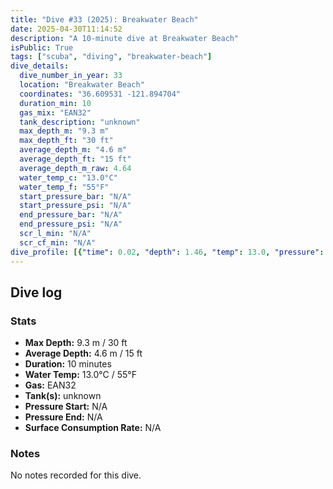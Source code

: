 ```yaml
---
title: "Dive #33 (2025): Breakwater Beach"
date: 2025-04-30T11:14:52
description: "A 10-minute dive at Breakwater Beach"
isPublic: True
tags: ["scuba", "diving", "breakwater-beach"]
dive_details:
  dive_number_in_year: 33
  location: "Breakwater Beach"
  coordinates: "36.609531 -121.894704"
  duration_min: 10
  gas_mix: "EAN32"
  tank_description: "unknown"
  max_depth_m: "9.3 m"
  max_depth_ft: "30 ft"
  average_depth_m: "4.6 m"
  average_depth_ft: "15 ft"
  average_depth_m_raw: 4.64
  water_temp_c: "13.0°C"
  water_temp_f: "55°F"
  start_pressure_bar: "N/A"
  start_pressure_psi: "N/A"
  end_pressure_bar: "N/A"
  end_pressure_psi: "N/A"
  scr_l_min: "N/A"
  scr_cf_min: "N/A"
dive_profile: [{"time": 0.02, "depth": 1.46, "temp": 13.0, "pressure": null}, {"time": 0.03, "depth": 1.62, "temp": 13.0, "pressure": null}, {"time": 0.05, "depth": 1.76, "temp": 13.0, "pressure": null}, {"time": 0.07, "depth": 1.99, "temp": 13.0, "pressure": null}, {"time": 0.08, "depth": 2.19, "temp": 13.0, "pressure": null}, {"time": 0.1, "depth": 2.35, "temp": 13.0, "pressure": null}, {"time": 0.13, "depth": 2.47, "temp": 13.0, "pressure": null}, {"time": 0.15, "depth": 2.58, "temp": 13.0, "pressure": null}, {"time": 0.18, "depth": 2.76, "temp": 13.0, "pressure": null}, {"time": 0.22, "depth": 2.89, "temp": 13.0, "pressure": null}, {"time": 0.23, "depth": 3.02, "temp": 13.0, "pressure": null}, {"time": 0.25, "depth": 3.2, "temp": 13.0, "pressure": null}, {"time": 0.27, "depth": 3.31, "temp": 13.0, "pressure": null}, {"time": 0.32, "depth": 3.46, "temp": 13.0, "pressure": null}, {"time": 0.33, "depth": 3.61, "temp": 13.0, "pressure": null}, {"time": 0.38, "depth": 3.8, "temp": 13.0, "pressure": null}, {"time": 0.43, "depth": 4.0, "temp": 13.0, "pressure": null}, {"time": 0.45, "depth": 4.2, "temp": 13.0, "pressure": null}, {"time": 0.47, "depth": 4.41, "temp": 13.0, "pressure": null}, {"time": 0.5, "depth": 4.59, "temp": 13.0, "pressure": null}, {"time": 0.52, "depth": 4.72, "temp": 13.0, "pressure": null}, {"time": 0.53, "depth": 4.87, "temp": 13.0, "pressure": null}, {"time": 0.55, "depth": 5.03, "temp": 13.0, "pressure": null}, {"time": 0.57, "depth": 5.17, "temp": 13.0, "pressure": null}, {"time": 0.58, "depth": 5.28, "temp": 13.0, "pressure": null}, {"time": 0.6, "depth": 5.51, "temp": 13.0, "pressure": null}, {"time": 0.63, "depth": 5.8, "temp": 13.0, "pressure": null}, {"time": 0.65, "depth": 6.04, "temp": 13.0, "pressure": null}, {"time": 0.67, "depth": 6.19, "temp": 13.0, "pressure": null}, {"time": 0.68, "depth": 6.41, "temp": 13.0, "pressure": null}, {"time": 0.72, "depth": 6.63, "temp": 13.0, "pressure": null}, {"time": 0.73, "depth": 6.8, "temp": 13.0, "pressure": null}, {"time": 0.75, "depth": 6.93, "temp": 13.0, "pressure": null}, {"time": 0.77, "depth": 7.14, "temp": 13.0, "pressure": null}, {"time": 0.78, "depth": 7.46, "temp": 13.0, "pressure": null}, {"time": 0.82, "depth": 7.6, "temp": 13.0, "pressure": null}, {"time": 0.83, "depth": 7.79, "temp": 13.0, "pressure": null}, {"time": 0.85, "depth": 7.91, "temp": 13.0, "pressure": null}, {"time": 0.9, "depth": 8.09, "temp": 13.0, "pressure": null}, {"time": 0.92, "depth": 8.28, "temp": 13.0, "pressure": null}, {"time": 0.98, "depth": 8.54, "temp": 13.0, "pressure": null}, {"time": 1.03, "depth": 8.71, "temp": 13.0, "pressure": null}, {"time": 1.07, "depth": 8.91, "temp": 13.0, "pressure": null}, {"time": 1.08, "depth": 9.08, "temp": 13.0, "pressure": null}, {"time": 1.22, "depth": 9.21, "temp": 13.0, "pressure": null}, {"time": 1.27, "depth": 9.12, "temp": 13.0, "pressure": null}, {"time": 1.4, "depth": 9.01, "temp": 13.0, "pressure": null}, {"time": 1.53, "depth": 9.12, "temp": 13.0, "pressure": null}, {"time": 1.57, "depth": 8.95, "temp": 13.0, "pressure": null}, {"time": 1.58, "depth": 8.84, "temp": 13.0, "pressure": null}, {"time": 1.63, "depth": 8.98, "temp": 13.0, "pressure": null}, {"time": 1.7, "depth": 8.73, "temp": 13.0, "pressure": null}, {"time": 1.75, "depth": 8.6, "temp": 13.0, "pressure": null}, {"time": 1.83, "depth": 8.49, "temp": 13.0, "pressure": null}, {"time": 2.0, "depth": 8.64, "temp": 13.0, "pressure": null}, {"time": 2.08, "depth": 8.52, "temp": 13.0, "pressure": null}, {"time": 2.13, "depth": 8.37, "temp": 13.0, "pressure": null}, {"time": 2.18, "depth": 8.47, "temp": 13.0, "pressure": null}, {"time": 2.23, "depth": 8.33, "temp": 13.0, "pressure": null}, {"time": 2.58, "depth": 8.16, "temp": 13.0, "pressure": null}, {"time": 2.63, "depth": 8.01, "temp": 13.0, "pressure": null}, {"time": 2.82, "depth": 8.14, "temp": 13.0, "pressure": null}, {"time": 2.87, "depth": 7.92, "temp": 13.0, "pressure": null}, {"time": 2.88, "depth": 7.8, "temp": 13.0, "pressure": null}, {"time": 2.95, "depth": 7.68, "temp": 13.0, "pressure": null}, {"time": 2.97, "depth": 7.54, "temp": 13.0, "pressure": null}, {"time": 3.02, "depth": 7.42, "temp": 13.0, "pressure": null}, {"time": 3.05, "depth": 7.55, "temp": 13.0, "pressure": null}, {"time": 3.1, "depth": 7.67, "temp": 13.0, "pressure": null}, {"time": 3.15, "depth": 7.41, "temp": 13.0, "pressure": null}, {"time": 3.2, "depth": 7.54, "temp": 13.0, "pressure": null}, {"time": 3.27, "depth": 7.44, "temp": 13.0, "pressure": null}, {"time": 3.3, "depth": 7.33, "temp": 13.0, "pressure": null}, {"time": 3.35, "depth": 7.46, "temp": 13.0, "pressure": null}, {"time": 3.4, "depth": 7.35, "temp": 13.0, "pressure": null}, {"time": 3.43, "depth": 7.22, "temp": 13.0, "pressure": null}, {"time": 3.55, "depth": 7.11, "temp": 13.0, "pressure": null}, {"time": 3.58, "depth": 6.95, "temp": 13.0, "pressure": null}, {"time": 3.63, "depth": 7.07, "temp": 13.0, "pressure": null}, {"time": 3.82, "depth": 7.21, "temp": 13.0, "pressure": null}, {"time": 3.87, "depth": 7.04, "temp": 13.0, "pressure": null}, {"time": 3.93, "depth": 7.17, "temp": 13.0, "pressure": null}, {"time": 3.98, "depth": 7.03, "temp": 13.0, "pressure": null}, {"time": 4.0, "depth": 6.93, "temp": 13.0, "pressure": null}, {"time": 4.02, "depth": 6.79, "temp": 13.0, "pressure": null}, {"time": 4.1, "depth": 6.91, "temp": 13.0, "pressure": null}, {"time": 4.13, "depth": 6.77, "temp": 13.0, "pressure": null}, {"time": 4.15, "depth": 6.67, "temp": 13.0, "pressure": null}, {"time": 4.2, "depth": 6.81, "temp": 13.0, "pressure": null}, {"time": 4.27, "depth": 6.63, "temp": 13.0, "pressure": null}, {"time": 4.32, "depth": 6.77, "temp": 13.0, "pressure": null}, {"time": 4.4, "depth": 6.66, "temp": 13.0, "pressure": null}, {"time": 4.5, "depth": 6.46, "temp": 13.0, "pressure": null}, {"time": 4.52, "depth": 6.35, "temp": 13.0, "pressure": null}, {"time": 4.6, "depth": 6.19, "temp": 13.0, "pressure": null}, {"time": 4.67, "depth": 6.08, "temp": 13.0, "pressure": null}, {"time": 4.87, "depth": 5.97, "temp": 13.0, "pressure": null}, {"time": 4.88, "depth": 5.87, "temp": 13.0, "pressure": null}, {"time": 4.92, "depth": 5.75, "temp": 13.0, "pressure": null}, {"time": 5.08, "depth": 5.6, "temp": 13.0, "pressure": null}, {"time": 5.13, "depth": 5.8, "temp": 13.0, "pressure": null}, {"time": 5.23, "depth": 5.66, "temp": 13.0, "pressure": null}, {"time": 5.37, "depth": 5.54, "temp": 13.0, "pressure": null}, {"time": 5.67, "depth": 5.3, "temp": 13.0, "pressure": null}, {"time": 5.75, "depth": 5.41, "temp": 13.0, "pressure": null}, {"time": 5.92, "depth": 5.21, "temp": 13.0, "pressure": null}, {"time": 6.07, "depth": 5.09, "temp": 13.0, "pressure": null}, {"time": 6.23, "depth": 4.98, "temp": 13.0, "pressure": null}, {"time": 6.27, "depth": 4.85, "temp": 13.0, "pressure": null}, {"time": 6.32, "depth": 5.02, "temp": 13.0, "pressure": null}, {"time": 6.38, "depth": 4.82, "temp": 13.0, "pressure": null}, {"time": 6.4, "depth": 4.67, "temp": 13.0, "pressure": null}, {"time": 6.43, "depth": 4.85, "temp": 13.0, "pressure": null}, {"time": 6.45, "depth": 4.97, "temp": 13.0, "pressure": null}, {"time": 6.5, "depth": 4.81, "temp": 13.0, "pressure": null}, {"time": 6.62, "depth": 4.54, "temp": 13.0, "pressure": null}, {"time": 6.72, "depth": 4.44, "temp": 13.0, "pressure": null}, {"time": 6.75, "depth": 4.32, "temp": 13.0, "pressure": null}, {"time": 6.78, "depth": 4.45, "temp": 13.0, "pressure": null}, {"time": 6.8, "depth": 4.61, "temp": 13.0, "pressure": null}, {"time": 6.82, "depth": 4.76, "temp": 13.0, "pressure": null}, {"time": 6.85, "depth": 4.56, "temp": 13.0, "pressure": null}, {"time": 6.88, "depth": 4.36, "temp": 13.0, "pressure": null}, {"time": 6.93, "depth": 4.5, "temp": 13.0, "pressure": null}, {"time": 6.98, "depth": 4.4, "temp": 13.0, "pressure": null}, {"time": 7.05, "depth": 4.51, "temp": 13.0, "pressure": null}, {"time": 7.12, "depth": 4.37, "temp": 13.0, "pressure": null}, {"time": 7.38, "depth": 4.23, "temp": 13.0, "pressure": null}, {"time": 7.45, "depth": 4.1, "temp": 13.0, "pressure": null}, {"time": 7.58, "depth": 3.97, "temp": 13.0, "pressure": null}, {"time": 7.63, "depth": 3.83, "temp": 13.0, "pressure": null}, {"time": 7.68, "depth": 3.62, "temp": 13.0, "pressure": null}, {"time": 7.77, "depth": 3.44, "temp": 13.0, "pressure": null}, {"time": 7.78, "depth": 3.32, "temp": 13.0, "pressure": null}, {"time": 7.9, "depth": 3.19, "temp": 13.0, "pressure": null}, {"time": 8.03, "depth": 3.07, "temp": 13.0, "pressure": null}, {"time": 8.07, "depth": 2.97, "temp": 13.0, "pressure": null}, {"time": 8.22, "depth": 2.83, "temp": 13.0, "pressure": null}, {"time": 8.32, "depth": 2.67, "temp": 13.0, "pressure": null}, {"time": 8.38, "depth": 2.86, "temp": 13.0, "pressure": null}, {"time": 8.42, "depth": 2.76, "temp": 13.0, "pressure": null}, {"time": 8.43, "depth": 2.64, "temp": 13.0, "pressure": null}, {"time": 8.45, "depth": 2.54, "temp": 13.0, "pressure": null}, {"time": 8.55, "depth": 2.64, "temp": 13.0, "pressure": null}, {"time": 8.57, "depth": 2.52, "temp": 13.0, "pressure": null}, {"time": 8.63, "depth": 2.65, "temp": 13.0, "pressure": null}, {"time": 8.75, "depth": 2.77, "temp": 13.0, "pressure": null}, {"time": 8.87, "depth": 2.91, "temp": 13.0, "pressure": null}, {"time": 8.92, "depth": 2.81, "temp": 13.0, "pressure": null}, {"time": 9.02, "depth": 2.95, "temp": 13.0, "pressure": null}, {"time": 9.18, "depth": 2.79, "temp": 13.0, "pressure": null}, {"time": 9.22, "depth": 2.69, "temp": 13.0, "pressure": null}, {"time": 9.25, "depth": 2.85, "temp": 13.0, "pressure": null}, {"time": 9.32, "depth": 2.75, "temp": 13.0, "pressure": null}, {"time": 9.38, "depth": 2.61, "temp": 13.0, "pressure": null}, {"time": 9.43, "depth": 2.79, "temp": 13.0, "pressure": null}, {"time": 9.52, "depth": 2.64, "temp": 13.0, "pressure": null}, {"time": 9.57, "depth": 2.78, "temp": 13.0, "pressure": null}, {"time": 9.62, "depth": 2.62, "temp": 13.0, "pressure": null}, {"time": 9.63, "depth": 2.47, "temp": 13.0, "pressure": null}, {"time": 9.72, "depth": 2.39, "temp": 13.0, "pressure": null}, {"time": 9.75, "depth": 2.36, "temp": 13.0, "pressure": null}, {"time": 9.77, "depth": 2.22, "temp": 13.0, "pressure": null}, {"time": 9.87, "depth": 2.37, "temp": 13.0, "pressure": null}, {"time": 9.9, "depth": 2.18, "temp": 13.0, "pressure": null}, {"time": 9.92, "depth": 2.07, "temp": 13.0, "pressure": null}, {"time": 0.02, "depth": 0.0, "temp": 13.0, "pressure": null}]
---
```



## Dive log

<DiveChart frontmatter={frontmatter} />

### Stats
- **Max Depth:** 9.3 m / 30 ft
- **Average Depth:** 4.6 m / 15 ft
- **Duration:** 10 minutes
- **Water Temp:** 13.0°C / 55°F
- **Gas:** EAN32
- **Tank(s):** unknown
- **Pressure Start:** N/A
- **Pressure End:** N/A
- **Surface Consumption Rate:** N/A

### Notes
No notes recorded for this dive.
